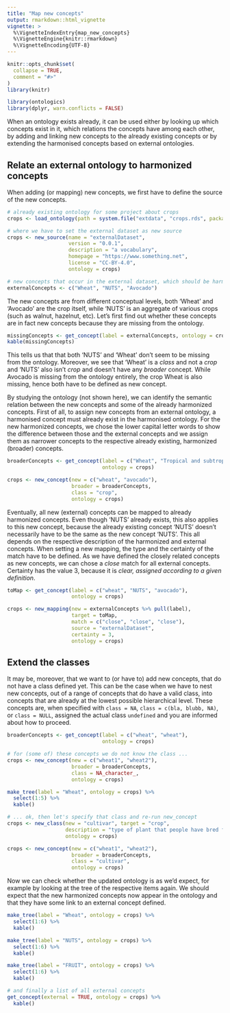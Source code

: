 ```yaml
---
title: "Map new concepts"
output: rmarkdown::html_vignette
vignette: >
  %\VignetteIndexEntry{map_new_concepts}
  %\VignetteEngine{knitr::rmarkdown}
  %\VignetteEncoding{UTF-8}
---
```


```r
knitr::opts_chunk$set(
  collapse = TRUE,
  comment = "#>"
)
library(knitr)
```

```r
library(ontologics)
library(dplyr, warn.conflicts = FALSE)
```

When an ontology exists already, it can be used either by looking up which concepts exist in it, which relations the concepts have among each other, by adding and linking new concepts to the already existing concepts or by extending the harmonised concepts based on external ontologies.

## Relate an external ontology to harmonized concepts 

When adding (or mapping) new concepts, we first have to define the source of the new concepts.

```r
# already existing ontology for some project about crops
crops <- load_ontology(path = system.file("extdata", "crops.rds", package = "ontologics"))

# where we have to set the external dataset as new source
crops <- new_source(name = "externalDataset",
                    version = "0.0.1",
                    description = "a vocabulary",
                    homepage = "https://www.something.net",
                    license = "CC-BY-4.0",
                    ontology = crops)

# new concepts that occur in the external dataset, which should be harmonised with the ontology
externalConcepts <- c("Wheat", "NUTS", "Avocado")
```

The new concepts are from different conceptual levels, both 'Wheat' and 'Avocado' are the crop itself, while 'NUTS' is an aggregate of various crops (such as walnut, hazelnut, etc). Let's first find out whether these concepts are in fact new concepts because they are missing from the ontology.

```r
missingConcepts <- get_concept(label = externalConcepts, ontology = crops)
kable(missingConcepts)
```

This tells us that that both 'NUTS' and 'Wheat' don't seem to be missing from the ontology. Moreover, we  see that 'Wheat' is a *class* and not a *crop* and 'NUTS' also isn't *crop* and doesn't have any *broader* concept. While Avocado is missing from the ontology entirely, the crop Wheat is also missing, hence both have to be defined as new concept.

By studying the ontology (not shown here), we can identify the semantic relation between the new concepts and some of the already harmonized concepts. First of all, to assign new concepts from an external ontology, a harmonised concept must already exist in the harmonised ontology. For the new harmonized concepts, we chose the lower capital letter words to show the difference between those and the external concepts and we assign them as narrower concepts to the respective already existing, harmonized (broader) concepts.

```r
broaderConcepts <- get_concept(label = c("Wheat", "Tropical and subtropical Fruit"), 
                               ontology = crops)

crops <- new_concept(new = c("wheat", "avocado"),
                     broader = broaderConcepts,
                     class = "crop",
                     ontology = crops)
```

Eventually, all new (external) concepts can be mapped to already harmonized concepts. Even though 'NUTS' already exists, this also applies to this new concept, because the already existing concept 'NUTS' doesn't necessarily have to be the same as the new concept 'NUTS'. This all depends on the respective description of the harmonized and external concepts. When setting a new mapping, the type and the certainty of the match have to be defined. As we have defined the closely related concepts as new concepts, we can chose a *close* match for all external concepts. Certainty has the value 3, because it is *clear, assigned according to a given definition*.

```r
toMap <- get_concept(label = c("wheat", "NUTS", "avocado"),
                     ontology = crops)

crops <- new_mapping(new = externalConcepts %>% pull(label),
                     target = toMap,
                     match = c("close", "close", "close"),
                     source = "externalDataset",
                     certainty = 3,
                     ontology = crops)
```

## Extend the classes

It may be, moreover, that we want to (or have to) add new concepts, that do not have a class defined yet. This can be the case when we have to nest new concepts, out of a range of concepts that do have a valid class, into concepts that are already at the lowest possible hierarchical level. These concepts are, when specified with `class = NA`, `class = c(bla, blubb, NA)`, or `class = NULL`, assigned the actual class `undefined` and you are informed about how to proceed.

```r
broaderConcepts <- get_concept(label = c("wheat", "wheat"),
                               ontology = crops)

# for (some of) these concepts we do not know the class ...
crops <- new_concept(new = c("wheat1", "wheat2"),
                     broader = broaderConcepts,
                     class = NA_character_,
                     ontology = crops)

make_tree(label = "Wheat", ontology = crops) %>%
  select(1:5) %>%
  kable()

# ... ok, then let's specify that class and re-run new_concept
crops <- new_class(new = "cultivar", target = "crop", 
                   description = "type of plant that people have bred for desired traits", 
                   ontology = crops)

crops <- new_concept(new = c("wheat1", "wheat2"),
                     broader = broaderConcepts,
                     class = "cultivar",
                     ontology = crops)
```

Now we can check whether the updated ontology is as we'd expect, for example by looking at the tree of the respective items again. We should expect that the new harmonized concepts now appear in the ontology and that they have some link to an external concept defined.

```r
make_tree(label = "Wheat", ontology = crops) %>%
  select(1:6) %>%
  kable()

make_tree(label = "NUTS", ontology = crops) %>%
  select(1:6) %>%
  kable()

make_tree(label = "FRUIT", ontology = crops) %>%
  select(1:6) %>%
  kable()

# and finally a list of all external concepts
get_concept(external = TRUE, ontology = crops) %>% 
  kable()
```
